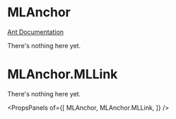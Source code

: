 
# MLAnchor

[Ant Documentation](https://3x.ant.design/components/anchor)

There's nothing here yet.


# MLAnchor.MLLink

There's nothing here yet.

<PropsPanels of={[
  MLAnchor,
  MLAnchor.MLLink,
]} />
